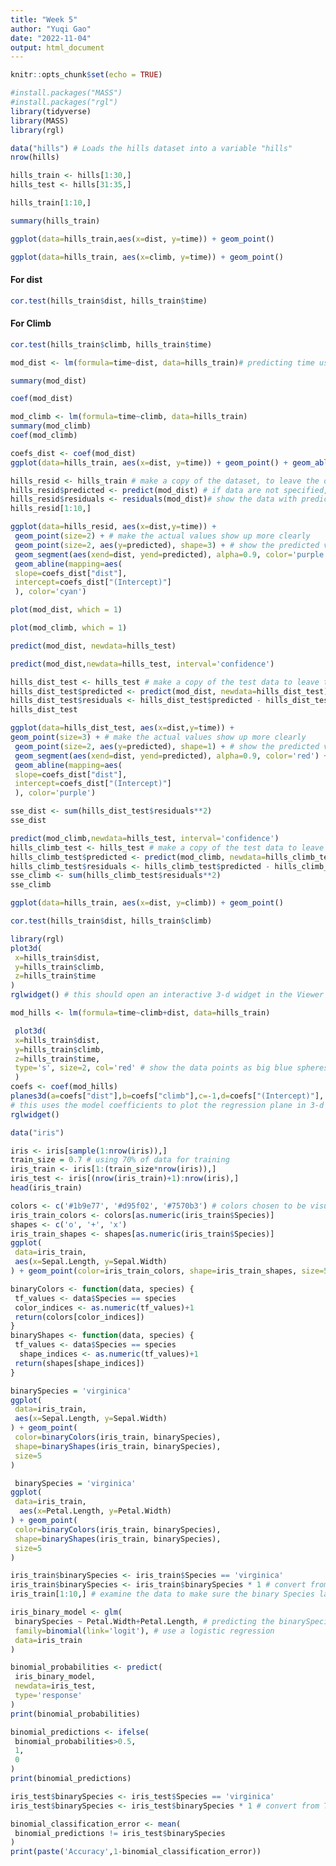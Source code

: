 ```yaml
---
title: "Week 5"
author: "Yuqi Gao"
date: "2022-11-04"
output: html_document
---
```


```r
knitr::opts_chunk$set(echo = TRUE)
```

```r
#install.packages("MASS")
#install.packages("rgl")
library(tidyverse)
library(MASS)
library(rgl) 
```
```r
data("hills") # Loads the hills dataset into a variable "hills"
nrow(hills)
```

```r
hills_train <- hills[1:30,]
hills_test <- hills[31:35,]
```

```r
hills_train[1:10,]
```

```r
summary(hills_train)
```

```r
ggplot(data=hills_train,aes(x=dist, y=time)) + geom_point()
```

```r
ggplot(data=hills_train, aes(x=climb, y=time)) + geom_point()
```

#### For dist
```r
cor.test(hills_train$dist, hills_train$time)
```
#### For Climb
```r
cor.test(hills_train$climb, hills_train$time)
```

```r
mod_dist <- lm(formula=time~dist, data=hills_train)# predicting time using dist
```

```r
summary(mod_dist)
```

```r
coef(mod_dist)
```

```r
mod_climb <- lm(formula=time~climb, data=hills_train)
summary(mod_climb)
coef(mod_climb)
```


```r
coefs_dist <- coef(mod_dist)
ggplot(data=hills_train, aes(x=dist, y=time)) + geom_point() + geom_abline(mapping=aes(slope=coefs_dist["dist"], intercept=coefs_dist["(Intercept)"]), color='cyan')
```

```r
hills_resid <- hills_train # make a copy of the dataset, to leave the original untouched
hills_resid$predicted <- predict(mod_dist) # if data are not specified, uses the data the model was fit to
hills_resid$residuals <- residuals(mod_dist)# show the data with predicted and residual values
hills_resid[1:10,]
```

```r
ggplot(data=hills_resid, aes(x=dist,y=time)) +
 geom_point(size=2) + # make the actual values show up more clearly
 geom_point(size=2, aes(y=predicted), shape=3) + # show the predicted values
 geom_segment(aes(xend=dist, yend=predicted), alpha=0.9, color='purple') +
 geom_abline(mapping=aes(
 slope=coefs_dist["dist"],
 intercept=coefs_dist["(Intercept)"]
 ), color='cyan')
```

```r
plot(mod_dist, which = 1)
```

```r
plot(mod_climb, which = 1)
```

```r
predict(mod_dist, newdata=hills_test)
```

```r
predict(mod_dist,newdata=hills_test, interval='confidence')
```

```r
hills_dist_test <- hills_test # make a copy of the test data to leave the original unaltered
hills_dist_test$predicted <- predict(mod_dist, newdata=hills_dist_test)
hills_dist_test$residuals <- hills_dist_test$predicted - hills_dist_test$time
hills_dist_test
```

```r
ggplot(data=hills_dist_test, aes(x=dist,y=time)) +
geom_point(size=3) + # make the actual values show up more clearly
 geom_point(size=2, aes(y=predicted), shape=1) + # show the predicted values
 geom_segment(aes(xend=dist, yend=predicted), alpha=0.9, color='red') +
 geom_abline(mapping=aes(
 slope=coefs_dist["dist"],
 intercept=coefs_dist["(Intercept)"]
 ), color='purple')
```

```r
sse_dist <- sum(hills_dist_test$residuals**2)
sse_dist
```

```r
predict(mod_climb,newdata=hills_test, interval='confidence')
hills_climb_test <- hills_test # make a copy of the test data to leave the original unaltered
hills_climb_test$predicted <- predict(mod_climb, newdata=hills_climb_test)
hills_climb_test$residuals <- hills_climb_test$predicted - hills_climb_test$time
sse_climb <- sum(hills_climb_test$residuals**2)
sse_climb
```

```r
ggplot(data=hills_train, aes(x=dist, y=climb)) + geom_point()
```

```r
cor.test(hills_train$dist, hills_train$climb)
```

```r
library(rgl)
plot3d(
 x=hills_train$dist,
 y=hills_train$climb,
 z=hills_train$time
)
rglwidget() # this should open an interactive 3-d widget in the Viewer pane
```

```r
mod_hills <- lm(formula=time~climb+dist, data=hills_train)
```

```r
 plot3d(
 x=hills_train$dist,
 y=hills_train$climb,
 z=hills_train$time,
 type='s', size=2, col='red' # show the data points as big blue spheres for visibility
 )
coefs <- coef(mod_hills)
planes3d(a=coefs["dist"],b=coefs["climb"],c=-1,d=coefs["(Intercept)"], col='cyan', alpha=0.5)
# this uses the model coefficients to plot the regression plane in 3-d space
rglwidget()
```

```r
data("iris") 
```

```r
iris <- iris[sample(1:nrow(iris)),]
train_size = 0.7 # using 70% of data for training
iris_train <- iris[1:(train_size*nrow(iris)),]
iris_test <- iris[(nrow(iris_train)+1):nrow(iris),]
head(iris_train)
```

```r
colors <- c('#1b9e77', '#d95f02', '#7570b3') # colors chosen to be visually unambiguous: see https://colorbrewer2.org/
iris_train_colors <- colors[as.numeric(iris_train$Species)]
shapes <- c('o', '+', 'x')
iris_train_shapes <- shapes[as.numeric(iris_train$Species)]
ggplot(
 data=iris_train,
 aes(x=Sepal.Length, y=Sepal.Width)
) + geom_point(color=iris_train_colors, shape=iris_train_shapes, size=5)
```

```r
binaryColors <- function(data, species) {
 tf_values <- data$Species == species
 color_indices <- as.numeric(tf_values)+1
 return(colors[color_indices])
}
binaryShapes <- function(data, species) {
 tf_values <- data$Species == species
  shape_indices <- as.numeric(tf_values)+1
 return(shapes[shape_indices])
}
```

```r
binarySpecies = 'virginica'
ggplot(
 data=iris_train,
 aes(x=Sepal.Length, y=Sepal.Width)
) + geom_point(
 color=binaryColors(iris_train, binarySpecies),
 shape=binaryShapes(iris_train, binarySpecies),
 size=5
)
```

```r
 binarySpecies = 'virginica'
ggplot(
 data=iris_train,
  aes(x=Petal.Length, y=Petal.Width)
) + geom_point(
 color=binaryColors(iris_train, binarySpecies),
 shape=binaryShapes(iris_train, binarySpecies),
 size=5
)
```

```r
iris_train$binarySpecies <- iris_train$Species == 'virginica'
iris_train$binarySpecies <- iris_train$binarySpecies * 1 # convert from TRUE/FALSE to 1/0
iris_train[1:10,] # examine the data to make sure the binary Species label was set correctly
```

```r
iris_binary_model <- glm(
 binarySpecies ~ Petal.Width+Petal.Length, # predicting the binarySpecies label using petal length/width
 family=binomial(link='logit'), # use a logistic regression
 data=iris_train
)
```

```r
binomial_probabilities <- predict(
 iris_binary_model,
 newdata=iris_test,
 type='response'
)
print(binomial_probabilities)
```

```r
binomial_predictions <- ifelse(
 binomial_probabilities>0.5,
 1,
 0
)
print(binomial_predictions)
```

```r
iris_test$binarySpecies <- iris_test$Species == 'virginica'
iris_test$binarySpecies <- iris_test$binarySpecies * 1 # convert from TRUE/FALSE to 1/0
```

```r
binomial_classification_error <- mean(
 binomial_predictions != iris_test$binarySpecies
)
print(paste('Accuracy',1-binomial_classification_error))
```

